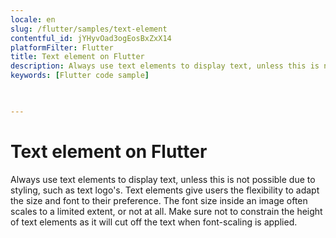 ```yaml
---
locale: en
slug: /flutter/samples/text-element
contentful_id: jYHyvOad3ogEosBxZxX14
platformFilter: Flutter
title: Text element on Flutter
description: Always use text elements to display text, unless this is not possible due to styling, such as text logo's.
keywords: [Flutter code sample]


	
---
```


# Text element on Flutter

Always use text elements to display text, unless this is not possible due to styling, such as text logo's. Text elements give users the flexibility to adapt the size and font to their preference. The font size inside an image often scales to a limited extent, or not at all. Make sure not to constrain the height of text elements as it will cut off the text when font-scaling is applied.

<CodeSample id="text-element" locale="en" platform="flutter"/>